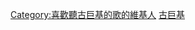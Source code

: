 {{Userbox
  |id=[[File:LeoKu2007.jpg|43px]]
  |id-c=#E6E6FA
  |id-fc=navy
  |id-s=10
  |info=這個用戶喜歡聽'''[[古巨基]]'''的歌。
  |info-c=#E6E6FA
  |info-s=10
  |info-fc=black
  |border-c=black
  |border-s=1
}}
<includeonly>[[Category:喜歡聽古巨基的歌的維基人]]</includeonly>
<noinclude>[[Category:藝人用戶框模板|古巨基]]</noinclude>